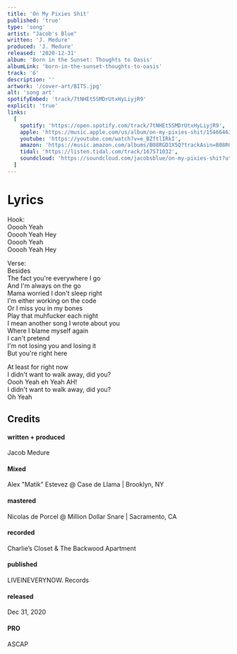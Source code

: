```yaml
---
title: 'On My Pixies Shit'
published: 'true'
type: 'song'
artist: "Jacob's Blue"
written: 'J. Medure'
produced: 'J. Medure'
released: '2020-12-31'
album: 'Born in the Sunset: Thoughts to Oasis'
albumLink: 'born-in-the-sunset-thoughts-to-oasis'
track: '6'
description: ''
artwork: '/cover-art/BITS.jpg'
alt: 'song art'
spotifyEmbed: 'track/7tNHEt5SMDrUtxHyLiyjR9'
explicit: 'true'
links:
  [
    spotify: 'https://open.spotify.com/track/7tNHEt5SMDrUtxHyLiyjR9',
    apple: 'https://music.apple.com/us/album/on-my-pixies-shit/1546646373?i=1546646562&app=music',
    youtube: 'https://youtube.com/watch?v=e_BZftlIRkI',
    amazon: 'https://music.amazon.com/albums/B08RGD1X5Q?trackAsin=B08RG7RMS4',
    tidal: 'https://listen.tidal.com/track/167571032',
    soundcloud: 'https://soundcloud.com/jacobsblue/on-my-pixies-shit?utm_source=clipboard&utm_medium=text&utm_campaign=social_sharing',
  ]
---
```


# Lyrics

Hook:  
Ooooh Yeah  
Ooooh Yeah Hey  
Ooooh Yeah  
Ooooh Yeah Hey

Verse:  
Besides  
The fact you're everywhere I go  
And I'm always on the go  
Mama worried I don't sleep right  
I'm either working on the code  
Or I miss you in my bones  
Play that muhfucker each night  
I mean another song I wrote about you  
Where I blame myself again  
I can't pretend  
I'm not losing you and losing it  
But you're right here

At least for right now  
I didn't want to walk away, did you?  
Oooh Yeah eh Yeah AH!  
I didn't want to walk away, did you?  
Oh Yeah

## Credits

<div className="album-credits flex-col w-full not-prose justify-start">
  <div className="credit flex-auto flex-grow">
    <h4>written + produced</h4>
    <p>Jacob Medure</p>
  </div>
  <div className="credit flex-auto flex-grow">
    <h4>Mixed</h4>
    <p>Alex "Matik" Estevez @ Case de Llama | Brooklyn, NY</p>
  </div>
  <div className="credit flex-auto flex-grow">
    <h4>mastered</h4>
    <p>Nicolas de Porcel @ Million Dollar Snare | Sacramento, CA</p>
  </div>
  <div className="credit flex-auto flex-grow">
    <h4>recorded</h4>
    <p>Charlie’s Closet & The Backwood Apartment</p>
  </div>
  <div className="credit flex-auto flex-grow">
    <h4>published</h4>
    <p>LIVEINEVERYNOW. Records</p>
  </div>
  <div className="credit flex-auto flex-grow">
    <h4>released</h4>
    <p>Dec 31, 2020</p>
  </div>
  <div className="credit flex-auto flex-grow">
    <h4>PRO</h4>
    <p>ASCAP</p>
  </div>
</div>
